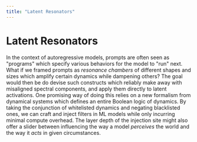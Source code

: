 ```yaml
---
title: "Latent Resonators"
---
```


# Latent Resonators

In the context of autoregressive models, prompts are often seen as "programs" which specify various behaviors for the model to "run" next. What if we framed prompts as _resonance chambers_ of different shapes and sizes which amplify certain dynamics while dampening others? The goal would then be do devise such constructs which reliably make away with misaligned spectral components, and apply them directly to latent activations. One promising way of doing this relies on a new formalism from dynamical systems which defines an entire Boolean logic of dynamics. By taking the conjunction of whitelisted dynamics and negating blacklisted ones, we can craft and inject filters in ML models while only incurring minimal compute overhead. The layer depth of the injection site might also offer a slider between influencing the way a model _perceives_ the world and the way it _acts_ in given circumstances.
